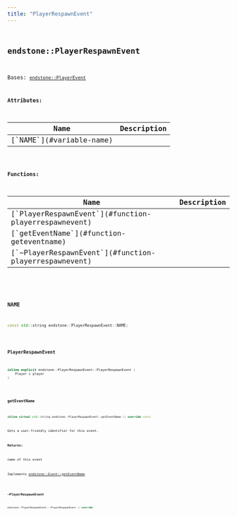 ```yaml
---
title: "PlayerRespawnEvent"
---
```


## <code className="doc-symbol doc-symbol-class"/> endstone::PlayerRespawnEvent

Bases: [`endstone::PlayerEvent`](classendstone_1_1_player_event.md)









**Attributes:**

<table>
<thead>
   <tr>
      <th>Name</th>
      <th>Description</th>
   </tr>
</thead>
<tbody>
<tr key="classendstone_1_1_player_respawn_event_1ab47c1f5797bfb607b21b5fdbd1e35336">
    <td>[`NAME`](#variable-name)</td>
    <td></td>
</tr>
</tbody>
</table>






**Functions:**

<table>
<thead>
   <tr>
      <th>Name</th>
      <th>Description</th>
   </tr>
</thead>
<tbody>
<tr key="classendstone_1_1_player_respawn_event_1abb6a9abde0432b56b4ce24b1ebfdbcbb">
    <td>[`PlayerRespawnEvent`](#function-playerrespawnevent)</td>
    <td></td>
</tr>
<tr key="classendstone_1_1_player_respawn_event_1a0b74630548cc0c5d82b0ba24a915e8d8">
    <td>[`getEventName`](#function-geteventname)</td>
    <td></td>
</tr>
<tr key="classendstone_1_1_player_respawn_event_1a6d85e0d878c46548c97daab6e89bad91">
    <td>[`~PlayerRespawnEvent`](#function-playerrespawnevent)</td>
    <td></td>
</tr>
</tbody>
</table>

### <code className="doc-symbol doc-symbol-variable"/> NAME

```cpp
const std::string endstone::PlayerRespawnEvent::NAME;
```


### <code className="doc-symbol doc-symbol-function"/> PlayerRespawnEvent

```cpp
inline explicit endstone::PlayerRespawnEvent::PlayerRespawnEvent (
    Player & player
) 
```


### <code className="doc-symbol doc-symbol-function"/> getEventName

```cpp
inline virtual std::string endstone::PlayerRespawnEvent::getEventName () override const
```


Gets a user-friendly identifier for this event.




**Returns:**

name of this event 





        
Implements [*endstone::Event::getEventName*](classendstone_1_1_event.md#function-geteventname)

### <code className="doc-symbol doc-symbol-function"/> ~PlayerRespawnEvent

```cpp
endstone::PlayerRespawnEvent::~PlayerRespawnEvent () override
```

